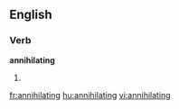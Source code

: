 
==English==

===Verb===
'''annihilating'''

# {{present participle of|[[annihilate]]}}

[[fr:annihilating]]
[[hu:annihilating]]
[[vi:annihilating]]
